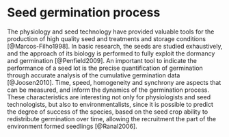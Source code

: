 # Seed germination process

The physiology and seed technology have provided valuable tools for the production of high quality seed and treatments and storage conditions [@Marcos-Filho1998]. In basic research, the seeds are studied exhaustively, and the approach of its biology is performed to fully exploit the dormancy and germination [@Penfield2009]. An important tool to indicate the performance of a seed lot is the precise quantification of germination through accurate analysis of the cumulative germination data [@Joosen2010]. Time, speed, homogeneity and synchrony are aspects that can be measured, and inform the dynamics of the germination process. These characteristics are interesting not only for physiologists and seed technologists, but also to environmentalists, since it is possible to predict the degree of success of the species, based on the seed crop ability to redistribute germination over time, allowing the recruitment the part of the environment formed seedlings [@Ranal2006].
